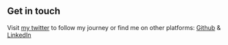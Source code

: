 ## Get in touch

Visit [my twitter](https://twitter.com/codenamedonn) to follow my journey or find me on other platforms: [Github](https://github.com/Don-Doricent) & [LinkedIn](https://www.linkedin.com/in/donald-doricent/)
